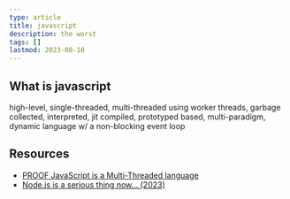 ```yaml
---
type: article
title: javascript
description: the worst
tags: []
lastmod: 2023-08-10
---
```


## What is javascript

high-level, single-threaded, multi-threaded using worker threads, garbage collected, interpreted, jit compiled, prototyped based, multi-paradigm, dynamic language w/ a non-blocking event loop

## Resources

- [PROOF JavaScript is a Multi-Threaded language](https://youtu.be/-JE8P2TiJEg)
- [Node.js is a serious thing now… (2023)](https://youtu.be/_Im4_3Z1NxQ)
